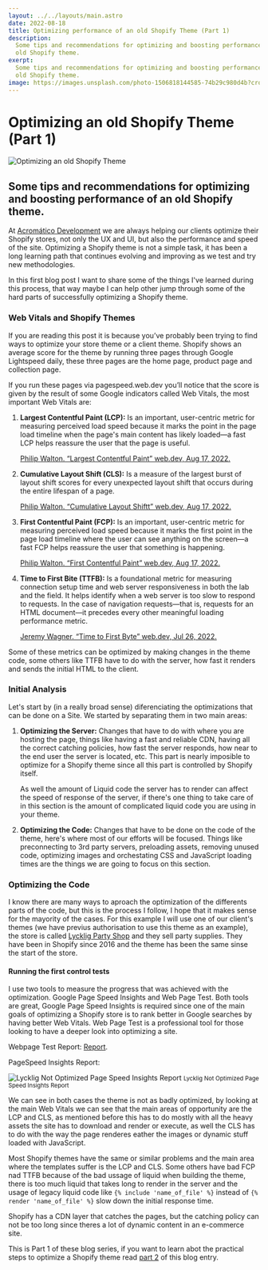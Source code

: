 ```yaml
---
layout: ../../layouts/main.astro
date: 2022-08-18
title: Optimizing performance of an old Shopify Theme (Part 1)
description:
  Some tips and recommendations for optimizing and boosting performance of an
  old Shopify theme.
exerpt:
  Some tips and recommendations for optimizing and boosting performance of an
  old Shopify theme.
image: https://images.unsplash.com/photo-1506818144585-74b29c980d4b?crop=entropy&cs=tinysrgb&fm=jpg&ixid=MnwzNTMzMzl8MHwxfGFsbHx8fHx8fHx8fDE2NjA3OTI2NjA&ixlib=rb-1.2.1&q=80&w=350&ar=16:9&fit=crop
---
```


# Optimizing an old Shopify Theme (Part 1)

<img
  alt="Optimizing an old Shopify Theme"
  class="cover"
  src="https://images.unsplash.com/photo-1506818144585-74b29c980d4b?crop=entropy&cs=tinysrgb&fm=jpg&ixid=MnwzNTMzMzl8MHwxfGFsbHx8fHx8fHx8fDE2NjA3OTI2NjA&ixlib=rb-1.2.1&q=80&w=300&ar=5:2&fit=crop"
  srcset="https://images.unsplash.com/photo-1506818144585-74b29c980d4b?crop=entropy&cs=tinysrgb&fm=jpg&ixid=MnwzNTMzMzl8MHwxfGFsbHx8fHx8fHx8fDE2NjA3OTI2NjA&ixlib=rb-1.2.1&q=80&w=300&ar=5:2&fit=crop 300w,
          https://images.unsplash.com/photo-1506818144585-74b29c980d4b?crop=entropy&cs=tinysrgb&fm=jpg&ixid=MnwzNTMzMzl8MHwxfGFsbHx8fHx8fHx8fDE2NjA3OTI2NjA&ixlib=rb-1.2.1&q=80&w=500&ar=5:2&fit=crop 500w,
          https://images.unsplash.com/photo-1506818144585-74b29c980d4b?crop=entropy&cs=tinysrgb&fm=jpg&ixid=MnwzNTMzMzl8MHwxfGFsbHx8fHx8fHx8fDE2NjA3OTI2NjA&ixlib=rb-1.2.1&q=80&w=800&ar=5:2&fit=crop 800w,
          https://images.unsplash.com/photo-1506818144585-74b29c980d4b?crop=entropy&cs=tinysrgb&fm=jpg&ixid=MnwzNTMzMzl8MHwxfGFsbHx8fHx8fHx8fDE2NjA3OTI2NjA&ixlib=rb-1.2.1&q=80&w=1024&ar=5:2&fit=crop 1024w"
  sizes="(max-width: 310px) 300px,
         (max-width: 510px) 500px,
         (max-width: 810px) 800px,
         1024px"
/>

## Some tips and recommendations for optimizing and boosting performance of an old Shopify theme.

At <a href="https://acromatico.dev" target="_blank">Acromático Development</a>
we are always helping our clients optimize their Shopify stores, not only the UX
and UI, but also the performance and speed of the site. Optimizing a Shopify
theme is not a simple task, it has been a long learning path that continues
evolving and improving as we test and try new methodologies.

In this first blog post I want to share some of the things I've learned during
this process, that way maybe I can help other jump through some of the hard
parts of successfully optimizing a Shopify theme.

### Web Vitals and Shopify Themes

If you are reading this post it is because you’ve probably been trying to find
ways to optimize your store theme or a client theme. Shopify shows an average
score for the theme by running three pages through Google Lightspeed daily,
these three pages are the home page, product page and collection page.

If you run these pages via pagespeed.web.dev you’ll notice that the score is
given by the result of some Google indicators called Web Vitals, the most
important Web Vitals are:

1. **Largest Contentful Paint (LCP):** Is an important, user-centric metric for
   measuring perceived load speed because it marks the point in the page load
   timeline when the page's main content has likely loaded—a fast LCP helps
   reassure the user that the page is useful.

   [Philip Walton. “Largest Contentful Paint” web.dev, Aug 17, 2022.](https://web.dev/i18n/en/lcp/)

2. **Cumulative Layout Shift (CLS):** Is a measure of the largest burst of
   layout shift scores for every unexpected layout shift that occurs during the
   entire lifespan of a page.

   [Philip Walton. “Cumulative Layout Shiftt” web.dev, Aug 17, 2022.](https://web.dev/i18n/en/cls/)

3. **First Contentful Paint (FCP):** Is an important, user-centric metric for
   measuring perceived load speed because it marks the first point in the page
   load timeline where the user can see anything on the screen—a fast FCP helps
   reassure the user that something is happening.

   [Philip Walton. “First Contentful Paint” web.dev, Aug 17, 2022.](https://web.dev/i18n/en/fcp/)

4. **Time to First Bite (TTFB):** Is a foundational metric for measuring
   connection setup time and web server responsiveness in both the lab and the
   field. It helps identify when a web server is too slow to respond to
   requests. In the case of navigation requests—that is, requests for an HTML
   document—it precedes every other meaningful loading performance metric.

   [Jeremy Wagner. “Time to First Byte” web.dev, Jul 26, 2022.](https://web.dev/ttfb/)

Some of these metrics can be optimized by making changes in the theme code, some
others like TTFB have to do with the server, how fast it renders and sends the
initial HTML to the client.

### Initial Analysis

Let's start by (in a really broad sense) diferenciating the optimizations that
can be done on a Site. We started by separating them in two main areas:

1. **Optimizing the Server:** Changes that have to do with where you are hosting
   the page, things like having a fast and reliable CDN, having all the correct
   catching policies, how fast the server responds, how near to the end user the
   server is located, etc. This part is nearly imposible to optimize for a
   Shopify theme since all this part is controlled by Shopify itself.

   As well the amount of Liquid code the server has to render can affect the
   speed of response of the server, if there's one thing to take care of in this
   section is the amount of complicated liquid code you are using in your theme.

2. **Optimizing the Code:** Changes that have to be done on the code of the
   theme, here's where most of our efforts will be focused. Things like
   preconnecting to 3rd party servers, preloading assets, removing unused code,
   optimizing images and orchestating CSS and JavaScript loading times are the
   things we are going to focus on this section.

### Optimizing the Code

I know there are many ways to aproach the optimization of the differents parts
of the code, but this is the process I follow, I hope that it makes sense for
the mayority of the cases. For this example I will use one of our client's
themes (we have previus authorisation to use this theme as an example), the
store is called <a href="https://lycklig.com.mx" target="_blank">Lycklig Party
Shop</a> and they sell party supplies. They have been in Shopify since 2016 and
the theme has been the same sinse the start of the store.

#### Running the first control tests

I use two tools to measure the progress that was achieved with the optimization.
Google Page Speed Insights and Web Page Test. Both tools are great, Google Page
Speed Insights is required since one of the main goals of optimizing a Shopify
store is to rank better in Google searches by having better Web Vitals. Web Page
Test is a professional tool for those looking to have a deeper look into
optimizing a site.

Webpage Test Report:
[Report](https://www.webpagetest.org/result/220819_BiDc6R_B5K/).

PageSpeed Insights Report:

<div class="image__container">
  <img
    alt="Lycklig Not Optimized Page Speed Insights Report"
    style="aspect-ratio: 968/895;"
    src="https://res.cloudinary.com/acromatico-development/image/upload/c_scale,f_auto,w_300/v1660926662/Rafa%20Blog/lycklig-initial-test_jz8jly.png"
    srcset="https://res.cloudinary.com/acromatico-development/image/upload/c_scale,f_auto,w_300/v1660926662/Rafa%20Blog/lycklig-initial-test_jz8jly.png 300w,
            https://res.cloudinary.com/acromatico-development/image/upload/c_scale,f_auto,w_500/v1660926662/Rafa%20Blog/lycklig-initial-test_jz8jly.png 500w,
            https://res.cloudinary.com/acromatico-development/image/upload/c_scale,f_auto,w_760/v1660926662/Rafa%20Blog/lycklig-initial-test_jz8jly.png 760w,
            https://res.cloudinary.com/acromatico-development/image/upload/c_scale,f_auto,w_968/v1660926662/Rafa%20Blog/lycklig-initial-test_jz8jly.png 968w"
    sizes="(max-width: 310px) 300px,
          (max-width: 510px) 500px,
          (max-width: 768px) 760px,
          (max-width: 1024px) 500px,
          968px"
  />
  <small>Lycklig Not Optimized Page Speed Insights Report</small>
</div>

We can see in both cases the theme is not as badly optimized, by looking at the
main Web Vitals we can see that the main areas of opportunity are the LCP and
CLS, as mentioned before this has to do mostly with all the heavy assets the
site has to download and render or execute, as well the CLS has to do with the
way the page renderes eather the images or dynamic stuff loaded with JavaScript.

Most Shopify themes have the same or similar problems and the main area where
the templates suffer is the LCP and CLS. Some others have bad FCP nad TTFB
because of the bad ussage of liquid when building the theme, there is too much
liquid that takes long to render in the server and the usage of legacy liquid
code like `{% include 'name_of_file' %}` instead of
`{% render 'name_of_file' %}` slow down the initial response time.

Shopify has a CDN layer that catches the pages, but the catching policy can not
be too long since theres a lot of dynamic content in an e-commerce site.

This is Part 1 of these blog series, if you want to learn abot the practical
steps to optimize a Shopify theme read
[part 2](/blog/optimizeing-shopify-theme-2) of this blog entry.
